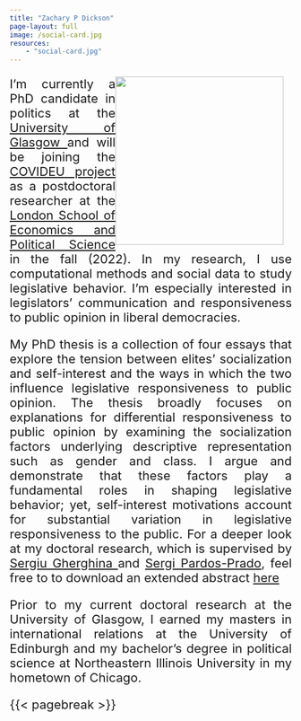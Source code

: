 ```yaml
---
title: "Zachary P Dickson"
page-layout: full
image: /social-card.jpg
resources:
    - "social-card.jpg"
---
```



<html>
<head>
<style>




        
        body {
            margin: 20px;
            text-align:left;
        }
        article{
            padding-top: 75px;
            display: inline-block;
        }
          
        p {
            text-align: justify;
            font-size: 22px;
        }
    </style>
</head>
</body>
</html>


<img src="profile.jpeg" class="wrap" height="300" width="300" style="float: right; margin-right: 15px;"> 
 
 
 



I’m currently a PhD candidate in politics at the <a href='https://www.gla.ac.uk/'> University of 
Glasgow </a> and will be joining the <a href='https://twitter.com/COVIDEUProject'> COVIDEU project </a> as a postdoctoral 
researcher at the <a href='https://www.lse.ac.uk/government'> London School of Economics and Political Science </a> in the fall 
(2022). In my research, I use computational methods and social data to study legislative behavior. I'm especially interested in 
legislators' communication and responsiveness to public opinion in liberal democracies. <br>

My PhD thesis is a collection of four essays that explore the tension between elites' socialization and self-interest and the ways in which the two influence legislative responsiveness to public opinion. The thesis broadly focuses on explanations for differential responsiveness to public opinion by examining the socialization factors underlying descriptive representation such as gender and class. I argue and demonstrate that these factors play a fundamental roles in shaping legislative behavior; yet, self-interest motivations account for substantial variation in legislative responsiveness to the public. For a deeper look at my doctoral research, which is supervised by <a href='https://www.gla.ac.uk/schools/socialpolitical/staff/sergiugherghina/'> Sergiu Gherghina </a> and <a href='https://www.gla.ac.uk/schools/socialpolitical/staff/sergipardosprado/'> Sergi Pardos-Prado</a>, feel free to to download an extended abstract <a href='https://github.com/z-dickson/home/raw/main/assets/thesis_abstract.pdf'> here </a> <br>


Prior to my current doctoral research at the University of Glasgow, I earned my masters in international relations at the University of Edinburgh and my bachelor’s degree in political science at Northeastern Illinois University in my hometown of Chicago.

</head>
</body>
</html>

{{< pagebreak >}}

::: {.column-page-inset .text-center}
```{=html}
<a class="btn btn-outline-dark", href="https://twitter.com/sachary_" target="_blank" rel="noopener noreferrer">
    <i class="bi bi-twitter" role='img' aria-label='Twitter'></i>
</a>
<a class="btn btn-outline-dark", href="https://github.com/z-dickson/" target="_blank" rel="noopener noreferrer">
    <i class="bi bi-github" role='img' aria-label='Github'></i>
</a>
<a class="btn btn-outline-dark", href="https://www.linkedin.com/in/zachary-dickson-934b1381/" target="_blank" rel="noopener noreferrer">
    <i class="bi bi-linkedin" role='img' aria-label='LinkedIn'></i>
</a>
<a class="btn btn-outline-dark", href="mailto:zachary.dickson@glasgow.ac.uk" target="_blank" rel="noopener noreferrer">
    <i class="ai bi-envelope" role='img' aria-label='email'></i>
</a>
```
:::
